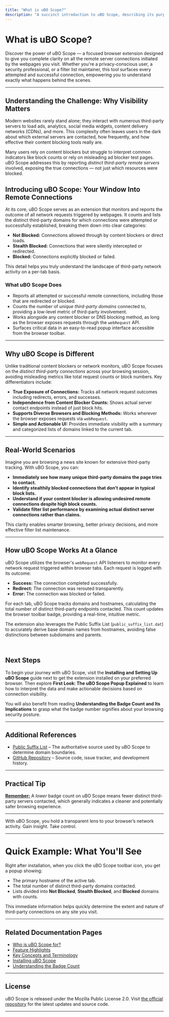```yaml
---
title: "What is uBO Scope?"
description: "A succinct introduction to uBO Scope, describing its purpose as a browser extension to surface, count, and analyze all attempted and successful remote connections. This page highlights the core user problem addressed — visibility into third-party connections and understanding the true impact of content blockers."
---
```


# What is uBO Scope?

Discover the power of uBO Scope — a focused browser extension designed to give you complete clarity on all the remote server connections initiated by the webpages you visit. Whether you're a privacy-conscious user, a security professional, or a filter list maintainer, this tool surfaces every attempted and successful connection, empowering you to understand exactly what happens behind the scenes.

---

## Understanding the Challenge: Why Visibility Matters

Modern websites rarely stand alone; they interact with numerous third-party servers to load ads, analytics, social media widgets, content delivery networks (CDNs), and more. This complexity often leaves users in the dark about which external servers are contacted, how frequently, and how effective their content blocking tools really are.

Many users rely on content blockers but struggle to interpret common indicators like block counts or rely on misleading ad blocker test pages. uBO Scope addresses this by reporting *distinct third-party remote servers* involved, exposing the true connections — not just which resources were blocked.

## Introducing uBO Scope: Your Window Into Remote Connections

At its core, uBO Scope serves as an extension that monitors and reports the outcome of all network requests triggered by webpages. It counts and lists the distinct third-party domains for which connections were attempted or successfully established, breaking them down into clear categories:

- **Not Blocked:** Connections allowed through by content blockers or direct loads.
- **Stealth Blocked:** Connections that were silently intercepted or redirected.
- **Blocked:** Connections explicitly blocked or failed.

This detail helps you truly understand the landscape of third-party network activity on a per-tab basis.

### What uBO Scope Does

- Reports all attempted or successful remote connections, including those that are redirected or blocked.
- Counts the number of *unique third-party domains* connected to, providing a low-level metric of third-party involvement.
- Works alongside any content blocker or DNS blocking method, as long as the browser exposes requests through the `webRequest` API.
- Surfaces critical data in an easy-to-read popup interface accessible from the browser toolbar.


---

## Why uBO Scope is Different

Unlike traditional content blockers or network monitors, uBO Scope focuses on the *distinct third-party connections* across your browsing session, avoiding misleading metrics like total request counts or block numbers. Key differentiators include:

- **True Exposure of Connections:** Tracks all network request outcomes including redirects, errors, and successes.
- **Independence from Content Blocker Counts:** Shows actual server contact endpoints instead of just block hits.
- **Supports Diverse Browsers and Blocking Methods:** Works wherever the browser exposes requests via `webRequest`.
- **Simple and Actionable UI:** Provides immediate visibility with a summary and categorized lists of domains linked to the current tab.

---

## Real-World Scenarios

Imagine you are browsing a news site known for extensive third-party tracking. With uBO Scope, you can:

- **Immediately see how many unique third-party domains the page tries to contact.**
- **Identify stealthily blocked connections that don’t appear in typical block lists.**
- **Understand if your content blocker is allowing undesired remote connections despite high block counts.**
- **Validate filter list performance by examining actual distinct server connections rather than claims.**

This clarity enables smarter browsing, better privacy decisions, and more effective filter list maintenance.

---

## How uBO Scope Works At a Glance

uBO Scope utilizes the browser's `webRequest` API listeners to monitor every network request triggered within browser tabs. Each request is logged with its outcome:

- **Success:** The connection completed successfully.
- **Redirect:** The connection was rerouted transparently.
- **Error:** The connection was blocked or failed.

For each tab, uBO Scope tracks domains and hostnames, calculating the total number of distinct third-party endpoints contacted. This count updates the browser toolbar badge, providing a real-time, intuitive metric.

The extension also leverages the Public Suffix List (`public_suffix_list.dat`) to accurately derive base domain names from hostnames, avoiding false distinctions between subdomains and parents.

<br>

## Next Steps

To begin your journey with uBO Scope, visit the **Installing and Setting Up uBO Scope** guide next to get the extension installed on your preferred browser. Then explore **First Look: The uBO Scope Popup Explained** to learn how to interpret the data and make actionable decisions based on connection visibility.

You will also benefit from reading **Understanding the Badge Count and Its Implications** to grasp what the badge number signifies about your browsing security posture.


---

## Additional References

- [Public Suffix List](https://publicsuffix.org/list/) – The authoritative source used by uBO Scope to determine domain boundaries.
- [GitHub Repository](https://github.com/gorhill/uBO-Scope) – Source code, issue tracker, and development history.

---

## Practical Tip

<u>**Remember:**</u> A *lower* badge count on uBO Scope means fewer distinct third-party servers contacted, which generally indicates a cleaner and potentially safer browsing experience.

---

With uBO Scope, you hold a transparent lens to your browser’s network activity. Gain insight. Take control.


---

# Quick Example: What You'll See

Right after installation, when you click the uBO Scope toolbar icon, you get a popup showing:

- The primary hostname of the active tab.
- The total number of distinct third-party domains contacted.
- Lists divided into **Not Blocked**, **Stealth Blocked**, and **Blocked** domains with counts.

This immediate information helps quickly determine the extent and nature of third-party connections on any site you visit.


---

## Related Documentation Pages

- [Who is uBO Scope for?](../overview/introduction-value/audience-use-cases)
- [Feature Highlights](../overview/introduction-value/quick-feature-overview)
- [Key Concepts and Terminology](../overview/core-concepts-architecture/key-terms-concepts)
- [Installing uBO Scope](../../getting-started/setup-installation/extension-installation)
- [Understanding the Badge Count](../../guides/getting-started/interpreting-badge-count)


---

## License

uBO Scope is released under the Mozilla Public License 2.0. Visit [the official repository](https://github.com/gorhill/uBO-Scope) for the latest updates and source code.

---